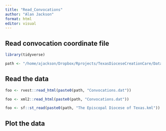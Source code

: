 ```yaml
---
title: "Read_Convocations"
author: "Alan Jackson"
format: html
editor: visual
---
```


## Read convocation coordinate file


```r

library(tidyverse)

path <- "/home/ajackson/Dropbox/Rprojects/TexasDioceseCreationCare/Data/"

```

##  Read the data

```r

foo <- rvest::read_html(paste0(path, "Convocations.dat"))

foo <- xml2::read_html(paste0(path, "Convocations.dat"))

foo <- sf::st_read(paste0(path, "The Episcopal Diocese of Texas.kml"))

```


##  Plot the data

